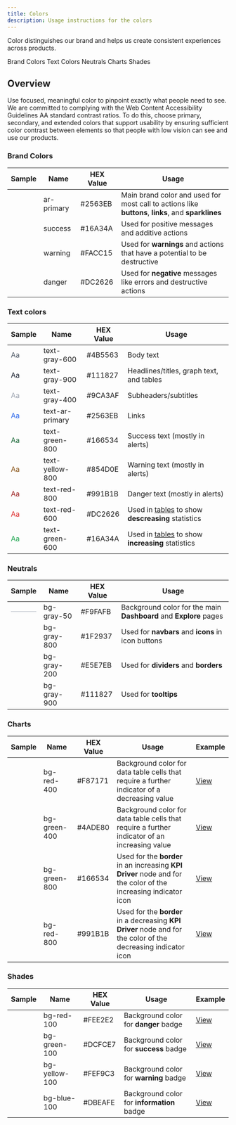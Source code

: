 ```yaml
---
title: Colors
description: Usage instructions for the colors
---
```


<PageDescription>

Color distinguishes our brand and helps us create consistent experiences across products.

</PageDescription>

<AnchorLinks>

<AnchorLink>Brand Colors</AnchorLink>
<AnchorLink>Text Colors</AnchorLink>
<AnchorLink>Neutrals</AnchorLink>
<AnchorLink>Charts</AnchorLink>
<AnchorLink>Shades</AnchorLink>

</AnchorLinks>

## Overview

Use focused, meaningful color to pinpoint exactly what people need to see. We are committed to complying with the Web Content Accessibility Guidelines AA standard contrast ratios. To do this, choose primary, secondary, and extended colors that support usability by ensuring sufficient color contrast between elements so that people with low vision can see and use our products.

### Brand Colors

<table>
    <thead>
        <tr>
            <th>Sample</th>  
            <th>Name</th>
            <th>HEX Value</th>
            <th>Usage</th>
        </tr>
    </thead>
    <tbody>
        <tr>
            <td><div class="color-sample" style="background-color: #2563EB"></div></td>
            <td class="color-name"><span class="code">ar-primary</span></td>
            <td>#2563EB</td>
            <td>Main brand color and used for most call to actions like <strong>buttons</strong>, <strong>links</strong>, and <strong>sparklines</strong></td>
        </tr>
        <tr>
            <td><div class="color-sample" style="background-color: #16A34A"></div></td>
            <td class="color-name"><span class="code">success</span></td>
            <td>#16A34A</td>
            <td>Used for positive messages and additive actions</td>
        </tr>
        <tr>
            <td><div class="color-sample" style="background-color: #FACC15"></div></td>
            <td class="color-name"><span class="code">warning</span></td>
            <td>#FACC15</td>
            <td>Used for <strong>warnings</strong> and actions that have a potential to be destructive</td>
        </tr>
        <tr>
            <td><div class="color-sample" style="background-color: #DC2626"></div></td>
            <td class="color-name"><span class="code">danger</span></td>
            <td>#DC2626</td>
            <td>Used for <strong>negative</strong> messages like errors and destructive actions</td>
        </tr>
    </tbody>
</table>

### Text colors

<table>
    <thead>
        <tr>
            <th>Sample</th>  
            <th>Name</th>
            <th>HEX Value</th>
            <th>Usage</th>
        </tr>
    </thead>
    <tbody>
        <tr>
            <td><div class="text-sample" style="color: #4B5563">Aa</div></td>
            <td class="color-name"><span class="code">text-gray-600</span></td>
            <td>#4B5563</td>
            <td>Body text</td>
        </tr>
        <tr>
            <td><div class="text-sample" style="color: #111827">Aa</div></td>
            <td class="color-name"><span class="code">text-gray-900</span></td>
            <td>#111827</td>
            <td>Headlines/titles, graph text, and tables</td>
        </tr>
        <tr>
            <td><div class="text-sample" style="color: #9CA3AF">Aa</div></td>
            <td class="color-name"><span class="code">text-gray-400</span></td>
            <td>#9CA3AF</td>
            <td>Subheaders/subtitles</td>
        </tr>
        <tr>
            <td><div class="text-sample" style="color: #2563EB">Aa</div></td>
            <td class="color-name"><span class="code">text-ar-primary</span></td>
            <td>#2563EB</td>
            <td>Links</td>
        </tr>
        <tr>
            <td><div class="text-sample" style="color: #166534">Aa</div></td>
            <td class="color-name"><span class="code">text-green-800</span></td>
            <td>#166534</td>
            <td>Success text (mostly in alerts)</td>
        </tr>
        <tr>
            <td><div class="text-sample" style="color: #854D0E">Aa</div></td>
            <td class="color-name"><span class="code">text-yellow-800</span></td>
            <td>#854D0E</td>
            <td>Warning text (mostly in alerts)</td>
        </tr>
        <tr>
            <td><div class="text-sample" style="color: #991B1B">Aa</div></td>
            <td class="color-name"><span class="code">text-red-800</span></td>
            <td>#991B1B</td>
            <td>Danger text (mostly in alerts)</td>
        </tr>
        <tr>
            <td><div class="text-sample" style="color: #DC2626">Aa</div></td>
            <td class="color-name"><span class="code">text-red-600</span></td>
            <td>#DC2626</td>
            <td>Used in <a href="#">tables</a> to show <strong>descreasing</strong> statistics</td>
        </tr>
        <tr>
            <td><div class="text-sample" style="color: #16A34A">Aa</div></td>
            <td class="color-name"><span class="code">text-green-600</span></td>
            <td>#16A34A</td>
            <td>Used in <a href="#">tables</a> to show <strong>increasing</strong> statistics</td>
        </tr>
    </tbody>
</table>

### Neutrals

<table>
    <thead>
        <tr>
            <th>Sample</th>  
            <th>Name</th>
            <th>HEX Value</th>
            <th>Usage</th>
        </tr>
    </thead>
    <tbody>
        <tr>
            <td><div class="color-sample" style="background-color: #F9FAFB; border: 1px solid #D1D5DB;"></div></td>
            <td class="color-name"><span class="code">bg-gray-50</span></td>
            <td>#F9FAFB</td>
            <td>Background color for the main <strong>Dashboard</strong> and <strong>Explore</strong> pages</td>
        </tr>
        <tr>
            <td><div class="color-sample" style="background-color: #1F2937"></div></td>
            <td class="color-name"><span class="code">bg-gray-800</span></td>
            <td>#1F2937</td>
            <td>Used for <strong>navbars</strong> and <strong>icons</strong> in icon buttons</td>
        </tr>
        <tr>
            <td><div class="color-sample" style="background-color: #E5E7EB"></div></td>
            <td class="color-name"><span class="code">bg-gray-200</span></td>
            <td>#E5E7EB</td>
            <td>Used for <strong>dividers</strong> and <strong>borders</strong></td>
        </tr>
        <tr>
            <td><div class="color-sample" style="background-color: #111827"></div></td>
            <td class="color-name"><span class="code">bg-gray-900</span></td>
            <td>#111827</td>
            <td>Used for <strong>tooltips</strong></td>
        </tr>
    </tbody>
</table>

### Charts

<table>
    <thead>
        <tr>
            <th>Sample</th>  
            <th>Name</th>
            <th>HEX Value</th>
            <th>Usage</th>
            <th>Example</th>
        </tr>
    </thead>
    <tbody>
        <tr>
            <td><div class="color-sample" style="background-color: #F87171"></div></td>
            <td class="color-name"><span class="code">bg-red-400</span></td>
            <td>#F87171</td>
            <td>Background color for data table cells that require a further indicator of a decreasing value</td>
            <td><a href="" target="_blank" class="example-link">View</a></td>            
        </tr>
        <tr>
            <td><div class="color-sample" style="background-color: #4ADE80"></div></td>
            <td class="color-name"><span class="code">bg-green-400</span></td>
            <td>#4ADE80</td>
            <td>Background color for data table cells that require a further indicator of an increasing value</td>
            <td><a href="" target="_blank" class="example-link">View</a></td>            
        </tr>
        <tr>
            <td><div class="color-sample" style="background-color: #166534"></div></td>
            <td class="color-name"><span class="code">bg-green-800</span></td>
            <td>#166534</td>
            <td>Used for the <strong>border</strong> in an increasing <strong>KPI Driver</strong> node and for the color of the increasing indicator icon</td>
            <td><a href="" target="_blank" class="example-link">View</a></td>            
        </tr>
        <tr>
            <td><div class="color-sample" style="background-color: #991B1B"></div></td>
            <td class="color-name"><span class="code">bg-red-800</span></td>
            <td>#991B1B</td>
            <td>Used for the <strong>border</strong> in a decreasing <strong>KPI Driver</strong> node and for the color of the decreasing indicator icon</td>
            <td><a href="" target="_blank" class="example-link">View</a></td>            
        </tr>
    </tbody>
</table>

### Shades

<table>
    <thead>
        <tr>
            <th>Sample</th>  
            <th>Name</th>
            <th>HEX Value</th>
            <th>Usage</th>
            <th>Example</th>
        </tr>
    </thead>
    <tbody>
        <tr>
            <td><div class="color-sample" style="background-color: #FEE2E2"></div></td>
            <td class="color-name"><span class="code">bg-red-100</span></td>
            <td>#FEE2E2</td>
            <td>Background color for <strong>danger</strong> badge</td>
            <td><a href="/molecules/badges/usage#variants" target="_blank" class="example-link">View</a></td>            
        </tr>
        <tr>
            <td><div class="color-sample" style="background-color: #DCFCE7"></div></td>
            <td class="color-name"><span class="code">bg-green-100</span></td>
            <td>#DCFCE7</td>
            <td>Background color for <strong>success</strong> badge</td>
            <td><a href="/molecules/badges/usage#variants" target="_blank" class="example-link">View</a></td>            
        </tr>
        <tr>
            <td><div class="color-sample" style="background-color: #FEF9C3"></div></td>
            <td class="color-name"><span class="code">bg-yellow-100</span></td>
            <td>#FEF9C3</td>
            <td>Background color for <strong>warning</strong> badge</td>
            <td><a href="/molecules/badges/usage#variants" target="_blank" class="example-link">View</a></td>            
        </tr>
        <tr>
            <td><div class="color-sample" style="background-color: #DBEAFE"></div></td>
            <td class="color-name"><span class="code">bg-blue-100</span></td>
            <td>#DBEAFE</td>
            <td>Background color for <strong>information</strong> badge</td>
            <td><a href="/molecules/badges/usage#variants" target="_blank" class="example-link">View</a></td>            
        </tr>
    </tbody>
</table>
